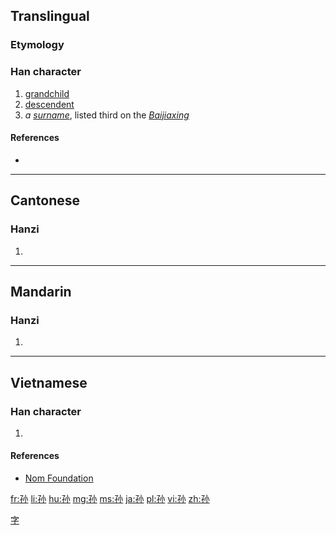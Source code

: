 {{also|孫}}
==Translingual==

===Etymology===
{{Han simp|孫|f=系|t=小}}

===Han character===
{{Han char|rn=39|rad=子|as=03|sn=6|four=|canj=弓木火 (NDF)}}

# [[grandchild]]
# [[descendent]]
# ''a [[surname]]'', listed third on the ''[[:w:Baijiaxing|Baijiaxing]]''

====References====
* {{Han ref|kx=0278.041|hdz=21010.010|uh=5B59|ud=23385}}

----

==Cantonese==

===Hanzi===
{{yue-hanzi|jyut=[[syun1]]|y=syun1|tra=孫}}

# {{defn|lang=yue|sort=子03}}

----

==Mandarin==

===Hanzi===
{{cmn-hanzi|tra=孫|pin=[[sūn]] ([[sun1]]), [[Sūn]] ([[Sun1]])|wg=sun<sup>1</sup>, Sun<sup>1</sup>}}

# {{defn|lang=cmn|sort=子03}}

[[Category:Mandarin surnames|字]]

----

==Vietnamese==

===Han character===
{{vi-readings|rs=子03| hanviet = tôn}}

# {{defn|lang=vi|sort=子03}}

====References====
*[http://nomfoundation.org/common/nom_details.php?codepoint=5b59 Nom Foundation]

[[fr:孙]]
[[li:孙]]
[[hu:孙]]
[[mg:孙]]
[[ms:孙]]
[[ja:孙]]
[[pl:孙]]
[[vi:孙]]
[[zh:孙]]